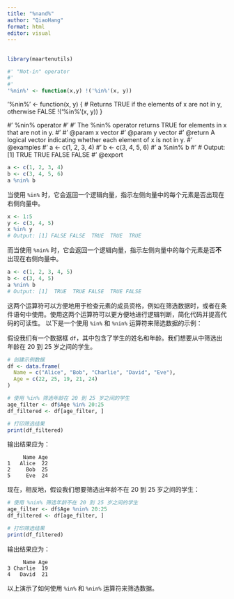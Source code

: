 ```yaml
---
title: "%nand%"
author: "QiaoHang"
format: html
editor: visual
---
```


## 

```r
library(maartenutils)
```

```r
#' "Not-in" operator
#'
#'
'%nin%' <- function(x,y) !('%in%'(x, y))


```

'%nin%' \<- function(x, y) { \# Returns TRUE if the elements of x are not in y, otherwise FALSE !('%in%'(x, y)) }

\#' %nin% operator \#' \#' The %nin% operator returns TRUE for elements in x that are not in y. \#' \#' @param x vector \#' @param y vector \#' @return A logical vector indicating whether each element of x is not in y. \#' @examples \#' a \<- c(1, 2, 3, 4) \#' b \<- c(3, 4, 5, 6) \#' a %nin% b \#' \# Output: \[1\] TRUE TRUE FALSE FALSE \#' @export

```r
a <- c(1, 2, 3, 4)
b <- c(3, 4, 5, 6)
a %nin% b
```

当使用 `%in%` 时，它会返回一个逻辑向量，指示左侧向量中的每个元素是否出现在右侧向量中。

```r
x <- 1:5
y <- c(3, 4, 5)
x %in% y
# Output: [1] FALSE FALSE  TRUE  TRUE  TRUE
```

而当使用 `%nin%` 时，它会返回一个逻辑向量，指示左侧向量中的每个元素是否**不**出现在右侧向量中。

```r
a <- c(1, 2, 3, 4, 5)
b <- c(3, 4, 5)
a %nin% b
# Output: [1]  TRUE  TRUE FALSE  TRUE FALSE
```

这两个运算符可以方便地用于检查元素的成员资格，例如在筛选数据时，或者在条件语句中使用。使用这两个运算符可以更方便地进行逻辑判断，简化代码并提高代码的可读性。 以下是一个使用 `%in%` 和 `%nin%` 运算符来筛选数据的示例：

假设我们有一个数据框 `df`，其中包含了学生的姓名和年龄。我们想要从中筛选出年龄在 20 到 25 岁之间的学生。

```r
# 创建示例数据
df <- data.frame(
  Name = c("Alice", "Bob", "Charlie", "David", "Eve"),
  Age = c(22, 25, 19, 21, 24)
)

# 使用 %in% 筛选年龄在 20 到 25 岁之间的学生
age_filter <- df$Age %in% 20:25
df_filtered <- df[age_filter, ]

# 打印筛选结果
print(df_filtered)
```

输出结果应为：

```         
     Name Age
1   Alice  22
2     Bob  25
5     Eve  24
```

现在，相反地，假设我们想要筛选出年龄不在 20 到 25 岁之间的学生：

```r
# 使用 %nin% 筛选年龄不在 20 到 25 岁之间的学生
age_filter <- df$Age %nin% 20:25
df_filtered <- df[age_filter, ]

# 打印筛选结果
print(df_filtered)
```

输出结果应为：

```         
     Name Age
3 Charlie  19
4   David  21
```

以上演示了如何使用 `%in%` 和 `%nin%` 运算符来筛选数据。

